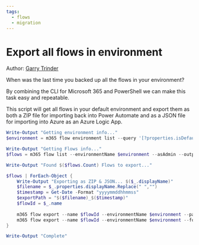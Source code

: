 ```yaml
---
tags:  
  - flows
  - migration
---
```



# Export all flows in environment

Author: [Garry Trinder](https://garrytrinder.github.io/2021/01/export-all-flows-from-environment-cli-microsoft365)

When was the last time you backed up all the flows in your environment?

By combining the CLI for Microsoft 365 and PowerShell we can make this task easy and repeatable.

This script will get all flows in your default environment and export them as both a ZIP file for importing back into Power Automate and as a JSON file for importing into Azure as an Azure Logic App.

<Tabs>
  <TabItem value="PowerShell">

  ```powershell
  Write-Output "Getting environment info..."
  $environment = m365 flow environment list --query '[?properties.isDefault==`true`].name' --output json | ConvertFrom-JSON

  Write-Output "Getting Flows info..."
  $flows = m365 flow list --environmentName $environment --asAdmin --output json | ConvertFrom-JSON

  Write-Output "Found $($flows.Count) Flows to export..."

  $flows | ForEach-Object {
      Write-Output "Exporting as ZIP & JSON... $($_.displayName)"
      $filename = $_.properties.displayName.Replace(" ","")
      $timestamp = Get-Date -Format "yyyymmddhhmmss"
      $exportPath = "$($filename)_$($timestamp)"
      $flowId = $_.name
      
      m365 flow export --name $flowId --environmentName $environment --packageDisplayName $_.properties.displayName --path "$exportPath.zip"
      m365 flow export --name $flowId --environmentName $environment --format json --path "$exportPath.json"
  }

  Write-Output "Complete"
  ```

  </TabItem>
</Tabs>

